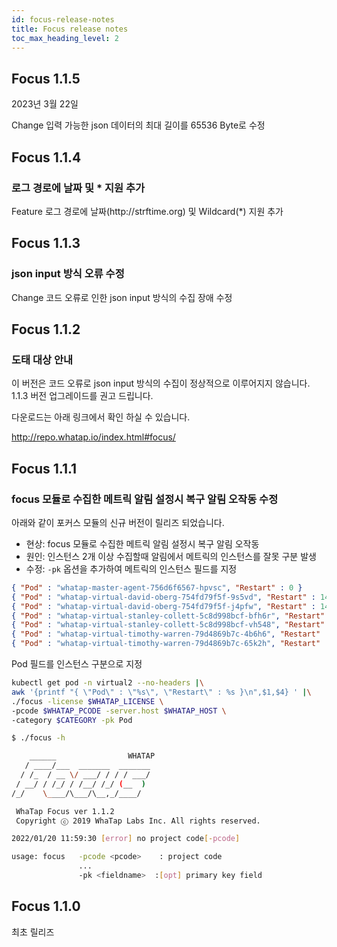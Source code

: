 ```yaml
---
id: focus-release-notes
title: Focus release notes
toc_max_heading_level: 2
---
```



## Focus 1.1.5

2023년 3월 22일

<p><Status>Change</Status> 입력 가능한 json 데이터의 최대 길이를 65536 Byte로 수정</p>


## Focus 1.1.4

### 로그 경로에 날짜 및 * 지원 추가

<p><Status>Feature</Status> 로그 경로에 날짜(http://strftime.org) 및 Wildcard(*) 지원 추가</p>


## Focus 1.1.3

### json input 방식 오류 수정

<p><Status>Change</Status> 코드 오류로 인한 json input 방식의 수집 장애 수정</p>


## Focus 1.1.2

### 도태 대상 안내

이 버전은 코드 오류로 json input 방식의 수집이 정상적으로 이루어지지 않습니다. 1.1.3 버전 업그레이드를 권고 드립니다.

다운로드는 아래 링크에서 확인 하실 수 있습니다.

http://repo.whatap.io/index.html#focus/


## Focus 1.1.1

### focus 모듈로 수집한 메트릭 알림 설정시 복구 알림 오작동 수정

아래와 같이 포커스 모듈의 신규 버전이 릴리즈 되었습니다.

* 현상: focus 모듈로 수집한 메트릭 알림 설정시 복구 알림 오작동
* 원인: 인스턴스 2개 이상 수집할때 알림에서 메트릭의 인스턴스를 잘못 구분 발생
* 수정: `-pk` 옵션을 추가하여 메트릭의 인스턴스 필드를 지정

```json title='k8s에서 pod의 재시작을 수집할때 데이터'
{ "Pod" : "whatap-master-agent-756d6f6567-hpvsc", "Restart" : 0 }
{ "Pod" : "whatap-virtual-david-oberg-754fd79f5f-9s5vd", "Restart" : 147 }
{ "Pod" : "whatap-virtual-david-oberg-754fd79f5f-j4pfw", "Restart" : 141 }
{ "Pod" : "whatap-virtual-stanley-collett-5c8d998bcf-bfh6r", "Restart" : 142 }
{ "Pod" : "whatap-virtual-stanley-collett-5c8d998bcf-vh548", "Restart" : 144 }
{ "Pod" : "whatap-virtual-timothy-warren-79d4869b7c-4b6h6", "Restart" : 145 }
{ "Pod" : "whatap-virtual-timothy-warren-79d4869b7c-65k2h", "Restart" : 145 }
```

Pod 필드를 인스턴스 구분으로 지정

```bash
kubectl get pod -n virtual2 --no-headers |\
awk '{printf "{ \"Pod\" : \"%s\", \"Restart\" : %s }\n",$1,$4} ' |\
./focus -license $WHATAP_LICENSE \
-pcode $WHATAP_PCODE -server.host $WHATAP_HOST \
-category $CATEGORY -pk Pod

$ ./focus -h

    ______                WHATAP
   / ____/___  _______  _______
  / /_  / __ \/ ___/ / / / ___/
 / __/ / /_/ / /__/ /_/ (__  )
/_/    \____/\___/\__,_/____/

 WhaTap Focus ver 1.1.2
 Copyright ⓒ 2019 WhaTap Labs Inc. All rights reserved.

2022/01/20 11:59:30 [error] no project code[-pcode]

usage: focus   -pcode <pcode>    : project code
               ...
               -pk <fieldname>  :[opt] primary key field
```

## Focus 1.1.0

최초 릴리즈